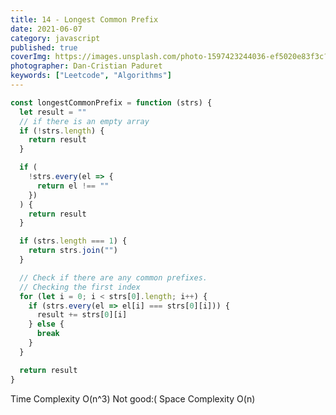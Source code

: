 ```yaml
---
title: 14 - Longest Common Prefix
date: 2021-06-07
category: javascript
published: true
coverImg: https://images.unsplash.com/photo-1597423244036-ef5020e83f3c?ixlib=rb-1.2.1&ixid=MnwxMjA3fDB8MHxwaG90by1wYWdlfHx8fGVufDB8fHx8&auto=format&fit=crop&w=1567&q=80
photographer: Dan-Cristian Paduret
keywords: ["Leetcode", "Algorithms"]
---
```


```js
const longestCommonPrefix = function (strs) {
  let result = ""
  // if there is an empty array
  if (!strs.length) {
    return result
  }

  if (
    !strs.every(el => {
      return el !== ""
    })
  ) {
    return result
  }

  if (strs.length === 1) {
    return strs.join("")
  }

  // Check if there are any common prefixes.
  // Checking the first index
  for (let i = 0; i < strs[0].length; i++) {
    if (strs.every(el => el[i] === strs[0][i])) {
      result += strs[0][i]
    } else {
      break
    }
  }

  return result
}
```

Time Complexity O(n^3) Not good:(
Space Complexity O(n)
